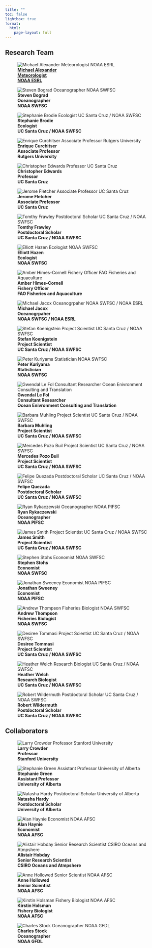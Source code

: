 ```yaml
---
title: ""
toc: false
lightbox: true
format: 
  html:
    page-layout: full
---
```


## Research Team

::: {.wrapper}
![[**Michael Alexander<br>Meteorologist<br>NOAA ESRL**](https://www.esrl.noaa.gov/psd/people/michael.alexander/)](images/michael_alexander.jpg.webp)

![**Steven Bograd<br>Oceanographer<br>NOAA SWFSC**](images/steven_bograd.jpg.webp)

![**Stephanie Brodie<br>Ecologist<br>UC Santa Cruz / NOAA SWFSC**](images/stephanie_brodie.jpg.webp)

![**Enrique Curchitser<br>Associate Professor<br>Rutgers University**](images/enrique_curchitser.jpg.webp)

![**Christopher Edwards<br>Professor<br>UC Santa Cruz**](images/christopher_edwards.jpeg.webp)

![**Jerome Fletcher<br>Associate Professor<br>UC Santa Cruz**](images/jerome_fiechter.jpg.webp)

![**Tomthy Frawley<br>Postdoctoral Scholar<br>UC Santa Cruz / NOAA SWFSC**](images/timothy_frawley.jpeg.webp)

![**Elliott Hazen<br>Ecologist<br>NOAA SWFSC**](images/elliott_hazen.png.webp)

![**Amber Himes-Cornell<br>Fishery Officer<br>FAO Fisheries and Aquaculture**](images/amber_himes_cornell.jpg.webp)

![**Michael Jacox<br>Oceanogrpaher<br>NOAA SWFSC / NOAA ESRL**](images/michael_jacox.jpg.webp)

![**Stefan Koenigstein<br>Project Scientist<br>UC Santa Cruz / NOAA SWFSC**](images/stefan_koenigstein.jpg.webp)

![**Peter Kuriyama<br>Statistician<br>NOAA SWFSC**](images/peter_kuriyama.jpg.webp)

![**Gwendal Le Fol<br>Consultant Researcher<br>Ocean Enivronment Consulting and Translation**](images/gwendal_le-fol.jpg.webp)

![**Barbara Muhling<br>Project Scientist<br>UC Santa Cruz / NOAA SWFSC**](images/barbara_muhling.jpg.webp)

![**Mercedes Pozo Buil<br>Project Scientist<br>UC Santa Cruz / NOAA SWFSC**](images/mercedes_pozo-buil.jpg.webp)

![**Felipe Quezada<br>Postdoctoral Scholar<br>UC Santa Cruz / NOAA SWFSC**](images/felipe_quezada.jpg.webp)

![**Ryan Rykaczewski<br>Oceanographer<br>NOAA PIFSC**](images/ryan_rykaczewski.jpg.webp)

![**James Smith<br>Project Scientist<br>UC Santa Cruz / NOAA SWFSC**](images/james_smith.jpg.webp)

![**Stephen Stohs<br>Economist<br>NOAA SWFSC**](images/stephen_stohs.png.webp)

![**Jonathan Sweeney<br>Economist<br>NOAA PIFSC**](images/jonathan_sweeney.jpg.webp)

![**Andrew Thompson<br>Fisheries Biologist<br>NOAA SWFSC**](images/andrew_thompson.jpg.webp)

![**Desiree Tommasi<br>Project Scientist<br>UC Santa Cruz / NOAA SWFSC**](images/desiree_tommasi.jpg.webp)

![**Heather Welch<br>Research Biologist<br>UC Santa Cruz / NOAA SWFSC**](images/heather_welch.jpeg.webp)

![**Robert Wildermuth<br>Postdoctoral Scholar<br>UC Santa Cruz / NOAA SWFSC**](images/robert_wildermuth.jpg.webp)
:::



## Collaborators

::: {.wrapper}
![**Larry Crowder<br>Professor<br>Stanford University**](images/larry_crowder.jpg.webp)

![**Stephanie Green<br>Assistant Professor<br>University of Alberta**](images/stephanie_green.jpg.webp)

![**Natasha Hardy<br>Postdoctoral Scholar<br>University of Alberta**](images/natasha_hardy.jpg.webp)

![**Alan Haynie<br>Economist<br>NOAA AFSC**](images/alan_haynie.jpg.webp)

![**Alistair Hobday<br>Senior Research Scientist<br>CSIRO Oceans and Atmpshere**](images/alistair_hobday.jpg.webp)

![**Anne Hollowed<br>Senior Scientist<br>NOAA AFSC**](images/anne_hollowed.jpeg.webp)

![**Kirstin Holsman<br>Fishery Biologist<br>NOAA AFSC**](images/kirstin_holsman.jpg.webp)

![**Charles Stock<br>Oceanographer<br>NOAA GFDL**](images/charles_stock.jpg.webp)
:::